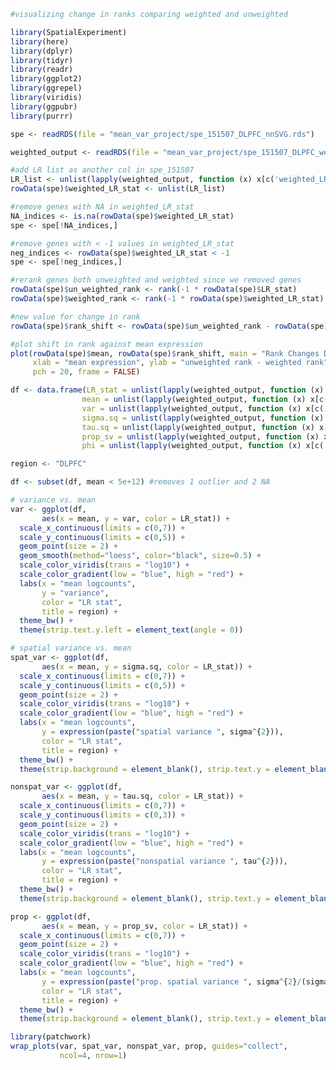 
```r
#visualizing change in ranks comparing weighted and unweighted

library(SpatialExperiment)
library(here)
library(dplyr)
library(tidyr)
library(readr)
library(ggplot2)
library(ggrepel)
library(viridis)
library(ggpubr)
library(purrr)

spe <- readRDS(file = "mean_var_project/spe_151507_DLPFC_nnSVG.rds")

weighted_output <- readRDS(file = "mean_var_project/spe_151507_DLPFC_weighted_nnSVG.rds")

#add LR list as another col in spe_151507
LR_list <- unlist(lapply(weighted_output, function (x) x[c('weighted_LR_stat')]))
rowData(spe)$weighted_LR_stat <- unlist(LR_list)

#remove genes with NA in weighted_LR_stat
NA_indices <- is.na(rowData(spe)$weighted_LR_stat)
spe <- spe[!NA_indices,]

#remove genes with < -1 values in weighted_LR_stat 
neg_indices <- rowData(spe)$weighted_LR_stat < -1
spe <- spe[!neg_indices,]

#rerank genes both unweighted and weighted since we removed genes 
rowData(spe)$un_weighted_rank <- rank(-1 * rowData(spe)$LR_stat)
rowData(spe)$weighted_rank <- rank(-1 * rowData(spe)$weighted_LR_stat)

#new value for change in rank
rowData(spe)$rank_shift <- rowData(spe)$un_weighted_rank - rowData(spe)$weighted_rank

#plot shift in rank against mean expression 
plot(rowData(spe)$mean, rowData(spe)$rank_shift, main = "Rank Changes DLPFC 151507",
     xlab = "mean expression", ylab = "unweighted rank - weighted rank",
     pch = 20, frame = FALSE)

df <- data.frame(LR_stat = unlist(lapply(weighted_output, function (x) x[c('weighted_LR_stat')])),
                mean = unlist(lapply(weighted_output, function (x) x[c('weighted_mean')])),
                var = unlist(lapply(weighted_output, function (x) x[c('weighted_var')])),
                sigma.sq = unlist(lapply(weighted_output, function (x) x[c('weighted_sigma.sq')])),
                tau.sq = unlist(lapply(weighted_output, function (x) x[c('weighted_tau.sq')])),
                prop_sv = unlist(lapply(weighted_output, function (x) x[c('weighted_prop_sv')])),
                phi = unlist(lapply(weighted_output, function (x) x[c('weighted_phi')])))

region <- "DLPFC"

df <- subset(df, mean < 5e+12) #removes 1 outlier and 2 NA

# variance vs. mean
var <- ggplot(df, 
       aes(x = mean, y = var, color = LR_stat)) + 
  scale_x_continuous(limits = c(0,7)) +
  scale_y_continuous(limits = c(0,5)) +
  geom_point(size = 2) + 
  geom_smooth(method="loess", color="black", size=0.5) +
  scale_color_viridis(trans = "log10") +
  scale_color_gradient(low = "blue", high = "red") +
  labs(x = "mean logcounts", 
       y = "variance", 
       color = "LR stat",
       title = region) + 
  theme_bw() + 
  theme(strip.text.y.left = element_text(angle = 0))

# spatial variance vs. mean
spat_var <- ggplot(df, 
       aes(x = mean, y = sigma.sq, color = LR_stat)) + 
  scale_x_continuous(limits = c(0,7)) +
  scale_y_continuous(limits = c(0,5)) +
  geom_point(size = 2) + 
  scale_color_viridis(trans = "log10") +
  scale_color_gradient(low = "blue", high = "red") +
  labs(x = "mean logcounts", 
       y = expression(paste("spatial variance ", sigma^{2})), 
       color = "LR stat",
       title = region) + 
  theme_bw() + 
  theme(strip.background = element_blank(), strip.text.y = element_blank())

nonspat_var <- ggplot(df, 
       aes(x = mean, y = tau.sq, color = LR_stat)) + 
  scale_x_continuous(limits = c(0,7)) +
  scale_y_continuous(limits = c(0,3)) +
  geom_point(size = 2) + 
  scale_color_viridis(trans = "log10") +
  scale_color_gradient(low = "blue", high = "red") +
  labs(x = "mean logcounts", 
       y = expression(paste("nonspatial variance ", tau^{2})), 
       color = "LR stat",
       title = region) + 
  theme_bw() + 
  theme(strip.background = element_blank(), strip.text.y = element_blank())

prop <- ggplot(df, 
       aes(x = mean, y = prop_sv, color = LR_stat)) + 
  scale_x_continuous(limits = c(0,7)) +
  geom_point(size = 2) + 
  scale_color_viridis(trans = "log10") +
  scale_color_gradient(low = "blue", high = "red") +
  labs(x = "mean logcounts", 
       y = expression(paste("prop. spatial variance ", sigma^{2}/(sigma^{2}+tau^{2}))), 
       color = "LR stat",
       title = region) + 
  theme_bw() + 
  theme(strip.background = element_blank(), strip.text.y = element_blank())

library(patchwork)
wrap_plots(var, spat_var, nonspat_var, prop, guides="collect",
           ncol=4, nrow=1)

```

